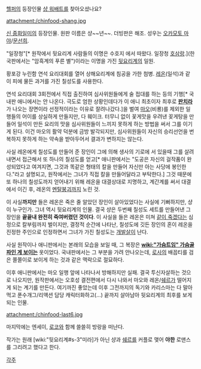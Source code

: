 [[헬퍼]]의 등장인물 [[샹 워배트]]를 찾아오셨나요?

attachment:/chinfood-shang.jpg

[[신 중화일미]]의 등장인물. 원판 이름은 샹~~년~~. 더빙판은 해조. 성우는 [[오카모토 마야]]/[[문선희]].

"일장청"[* 원작에서 뒷요리계 사람들의 이명은 수호지 에서 따왔다. 일장청 [[호삼랑]].](한국판에서는 "암흑계의 푸른 별")이라는 이명을 가진 [[뒷요리계]]의 일원. 

황포강 누린함 연석 요리대회를 열어 상해요리계에 침공을 가한 첨병. [[레온(신 중화일미)|레온]](일석)과 같이 피에 물든 과거를 가진 칠성도를 사용한다. 

연석 요리대회 3회전에서 직접 출진하여 심사위원들에게 술 접대를 하는 등의 기행[* 국내판 애니에서는 안 나온다. 극도로 엄한 상황인데다가 이 애니 최초이자 최후로 '''[[판치라]]'''가 나오는 장면이라 선정적이라는 이유로 잘려나갔다.]을 벌여 [[유마오신|마오]](비룡)를 제외한 일행들의 어이를 상실하게 만들지만, 다 훼이크. 터무니 없이 꽃게맛을 우려낸 꽂게탕을 만들어 일석이 만든 요리의 맛을 심사위원들이 느끼지 못하게 하는 방법을 써서 그를 이기게 된다. 이건 마오의 활약 덕분에 금방 발각되지만, 심사위원들이 자신의 승리선언을 번복하지 못하게 하는 약속을 받아두어서 결과가 변하지는 않는다. 

사실 레온에게 칠성도를 만들어 준 장인이 그에 의해 생사의 기로에 서 있을때 그를 살려내면서 접근해서 또 하나의 칠성도를 얻고[* 애니판에서는 "도공은 자신의 걸작품이 완성되었다고 여겨지면, 그것과 똑같은 형태의 칼을 만들어 자신만 아는 사당에 봉인한다."라고 설명되고, 원작에서는 그녀가 직접 칼을 만들어달라고 부탁한다.] 그것 때문에 또 하나의 칠성도까지 얻어내기 위해 레온을 대결상대로 지명하고, 계간계를 써서 대결에서 이긴 후, 레온의 [[멘탈붕괴]]까지 노린 것.

이 사실'''까지만''' 들은 레온은 죽은 줄 알았던 장인이 살아있었다는 사실에 기뻐하지만, 샹이 누구인가. 그녀 역시 뒷요리계의 인물. 결국 샹은 두번째 칠성도 세트를 만들어낸 그 장인을 '''끝끝내 완전히 죽여버렸던 것이다'''. 이 사실을 들은 레온은 미쳐 [[동귀어진|같이 죽겠다]]는 심정으로 칼부림까지 벌이지만, 결정적 순간에 나타난, 칠성도에 깃든 장인의 혼이 레온을 진정한 주인으로 인정하면서 그녀가 가진 칠성도는 [[개발살]]이 난다.

사실 원작이나 애니판에서는 본래의 모습을 보일 때, 그 복장은 '''[[wiki:"가슴트임" 가슴골 파인 게 보이는]]''' 옷이었다. 국내판에서는 그 부분을 가려 안나오는데, [[로사]]의 배꼽티를 검은 쫄쫄이로 보이게 하는 것과 같은 맥락으로 절묘하다.

이후 애니판에서는 마오 일행 앞에 나타나서 방해하지만 실패. 결국 투신자살하는 것으로 나오지만, 원작판에서는 오호성 결전편에서 다시 나와서 마오와 레온/[[쉐르]]가 떨어지게 되는 계기를 만든다. 여기까진 좋았는데 이후 그전까지의 독기와 카리스마는 다 말아먹고 푼수개그/리액션 담당 캐릭터화하고(...) 끝까지 살아남아 뒷요리계의 최후를 보게 되는 인물. 

attachment:/chinfood-last6.jpg

마지막에는 엔세이, [[로코]]와 함께 쓸쓸히 방랑을 떠난다.

작가는 원래 [wiki:"뒷요리계#s-3"미라]가 아닌 샹과 [[쉐르]]를 커플로 맺어 '''야한''' 로맨스를 그리려고 했다고 한다.

[[각주]]
